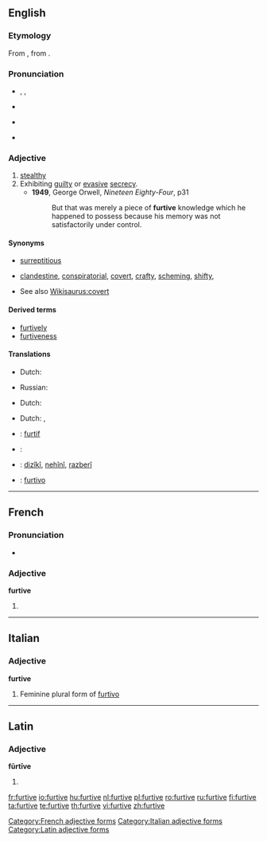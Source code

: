 ==English==

===Etymology===
From {{etyl|la}} {{term|furtivus|fūrtīvus|stolen|lang=la}}, from {{term|furtum|fūrtum|theft|lang=la}}.

===Pronunciation===
* {{a|UK}}, {{a|AusE}}, {{IPA|/ˈfɜːtɪv/}}
* {{audio|en-uk-Furtive.ogg|Audio (UK)}}
* {{a|US}} {{IPA|/ˈfɜɻɾɪv/}}
* {{audio|en-us-furtive.ogg|Audio (US)}}

===Adjective===
{{en-adj}}

# [[stealthy]]
# Exhibiting [[guilty]] or [[evasive]] [[secrecy]].
#* '''1949''', George Orwell, ''Nineteen Eighty-Four'', p31
#*: But that was merely a piece of '''furtive''' knowledge which he happened to possess because his memory was not satisfactorily under control.

{{rfex}}

====Synonyms====
* {{sense|stealthy}} [[surreptitious]]
* {{sense|having hidden motives}} [[clandestine]], [[conspiratorial]], [[covert]], [[crafty]], [[scheming]], [[shifty]],
* See also [[Wikisaurus:covert]]

====Derived terms====
* [[furtively]]
* [[furtiveness]]

====Translations====
{{trans-top|stealthy}}
* Dutch: {{t+|nl|heimelijk}}
{{trans-mid}}
* Russian: {{t+|ru|скрытный|sc=Cyrl}}
{{trans-bottom}}

{{trans-top|having hidden motives}}
* Dutch: {{t-|nl|geniepig}}
{{trans-mid}}
{{trans-bottom}}

{{trans-top|exhibiting guilty or evasive secrecy}}
* Dutch: {{t+|nl|heimelijk}}, {{t+|nl|geheim}}
{{trans-mid}}
{{trans-bottom}}

{{checktrans-top}}
* {{ttbc|French}}: [[furtif]]
* {{ttbc|Interlingua}}: {{t-|ia|furtive|xs=Interlingua}}
* {{ttbc|Kurdish}}: [[dizîkî]], [[nehînî]], [[razberî]]
{{trans-mid}}
* {{ttbc|Portuguese}}: [[furtivo]]
{{trans-bottom}}

----

==French==

===Pronunciation===
* {{IPA|/fyʁtiv/|lang=fr}}

===Adjective===
'''furtive''' {{f}}

# {{feminine of|[[furtif]]|lang=French}}

[[Category:French adjective forms]]

----

==Italian==

===Adjective===
'''furtive''' {{f}}

# Feminine plural form of [[furtivo]]

[[Category:Italian adjective forms]]

----

==Latin==

===Adjective===
'''fūrtīve'''

# {{inflection of|furtivus|fūrtīvus|m|voc|s|lang=la}}

[[Category:Latin adjective forms]]

[[fr:furtive]]
[[io:furtive]]
[[hu:furtive]]
[[nl:furtive]]
[[pl:furtive]]
[[ro:furtive]]
[[ru:furtive]]
[[fi:furtive]]
[[ta:furtive]]
[[te:furtive]]
[[th:furtive]]
[[vi:furtive]]
[[zh:furtive]]